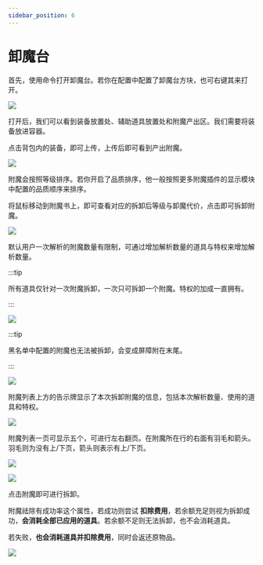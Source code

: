 ```yaml
---
sidebar_position: 6
---
```


# 卸魔台

首先，使用命令打开卸魔台。若你在配置中配置了卸魔台方块，也可右键其来打开。

![](/img/Xnip2024-08-12_20-40-05.jpg)

打开后，我们可以看到装备放置处、辅助道具放置处和附魔产出区。我们需要将装备放进容器。

点击背包内的装备，即可上传，上传后即可看到产出附魔。

![](/img/Xnip2024-08-12_20-42-51.jpg)

附魔会按照等级排序。若你开启了品质排序，他一般按照更多附魔插件的显示模块中配置的品质顺序来排序。

将鼠标移动到附魔书上，即可查看对应的拆卸后等级与卸魔代价，点击即可拆卸附魔。

![](/img/Xnip2024-08-12_20-43-03.jpg)

默认用户一次解析的附魔数量有限制，可通过增加解析数量的道具与特权来增加解析数量。

:::tip

所有道具仅针对一次附魔拆卸，一次只可拆卸一个附魔。特权的加成一直拥有。

:::

![](/img/Xnip2024-08-12_20-43-13.jpg)

:::tip

黑名单中配置的附魔也无法被拆卸，会变成屏障附在末尾。

:::

![](/img/Xnip2024-08-12_20-44-34.jpg)

附魔列表上方的告示牌显示了本次拆卸附魔的信息，包括本次解析数量、使用的道具和特权。

![](/img/Xnip2024-08-12_20-50-17.jpg)

附魔列表一页可显示五个，可进行左右翻页。在附魔所在行的右面有羽毛和箭头。羽毛则为没有上/下页，箭头则表示有上/下页。

![](/img/Xnip2024-08-12_20-43-38.jpg)

![](/img/Xnip2024-08-12_20-44-34.jpg)

点击附魔即可进行拆卸。

附魔祛除有成功率这个属性，若成功则尝试 **扣除费用**，若余额充足则视为拆卸成功，**会消耗全部已应用的道具**。若余额不足则无法拆卸，也不会消耗道具。

若失败，**也会消耗道具并扣除费用**，同时会返还原物品。

![](/img/Xnip2024-08-12_20-45-03.jpg)
